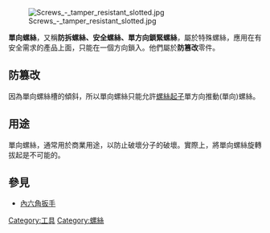 {{unreferenced|time=2015-02-01T13:43:57+00:00}}
[[Image:Screws_-_tamper_resistant_slotted.jpg|thumb]]

'''單向螺絲'''，又稱'''防拆螺絲、安全螺絲、單方向鎖緊螺絲'''，屬於特殊螺絲，應用在有安全需求的產品上面，只能在一個方向鎖入。他們屬於'''防篡改'''零件。

==防篡改==
因為單向螺絲槽的傾斜，所以單向螺絲只能允許[[螺絲起子|螺絲起子]]單方向推動(單向)螺絲。

==用途==
單向螺絲，通常用於商業用途，以防止破壞分子的破壞。實際上，將單向螺絲旋轉拔起是不可能的。

==參見==
*[[內六角扳手|內六角扳手]]

{{螺絲起子類型}}

[[Category:工具|Category:工具]]
[[Category:螺絲|Category:螺絲]]